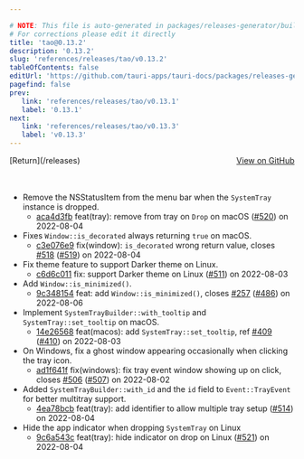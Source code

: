 ```yaml
---

# NOTE: This file is auto-generated in packages/releases-generator/build.ts
# For corrections please edit it directly
title: 'tao@0.13.2'
description: '0.13.2'
slug: 'references/releases/tao/v0.13.2'
tableOfContents: false
editUrl: 'https://github.com/tauri-apps/tauri-docs/packages/releases-generator/build.ts'
pagefind: false
prev:
   link: 'references/releases/tao/v0.13.1'
   label: '0.13.1'
next:
   link: 'references/releases/tao/v0.13.3'
   label: 'v0.13.3'
---
```


			

<ReleaseSidebar slug="references/releases/tao"  packageName="tao" />

<div style="margin-bottom:3rem; display: flex; justify-content: space-between; align-items: center"><span>[Return](/releases)</span><span><a href="https://github.com/tauri-apps/tao/releases/tag/tao-v0.13.2">View on GitHub</a></span></div>

- Remove the NSStatusItem from the menu bar when the `SystemTray` instance is dropped.
  - [aca4d3fb](https://github.com/tauri-apps/tao/commit/aca4d3fb2619d8bd38e4514583e921227cba6a04) feat(tray): remove from tray on `Drop` on macOS ([#520](https://github.com/tauri-apps/tao/pull/520)) on 2022-08-04
- Fixes `Window::is_decorated` always returning `true` on macOS.
  - [c3e076e9](https://github.com/tauri-apps/tao/commit/c3e076e9345ad33183426f5ef4bd936305254e15) fix(window): `is_decorated` wrong return value, closes [#518](https://github.com/tauri-apps/tao/pull/518) ([#519](https://github.com/tauri-apps/tao/pull/519)) on 2022-08-04
- Fix theme feature to support Darker theme on Linux.
  - [c6d6c011](https://github.com/tauri-apps/tao/commit/c6d6c0115c2facd488e8fab73c8f8b92e172771c) fix: support Darker theme on Linux ([#511](https://github.com/tauri-apps/tao/pull/511)) on 2022-08-03
- Add `Window::is_minimized()`.
  - [9c348154](https://github.com/tauri-apps/tao/commit/9c3481548b05de1d56c2efe8a1951fd014006b27) feat: add `Window::is_minimized()`, closes [#257](https://github.com/tauri-apps/tao/pull/257) ([#486](https://github.com/tauri-apps/tao/pull/486)) on 2022-08-06
- Implement `SystemTrayBuilder::with_tooltip` and `SystemTray::set_tooltip` on macOS.
  - [14e26568](https://github.com/tauri-apps/tao/commit/14e265682fab87502d59a718c9607aaf146c4d3e) feat(macos): add `SystemTray::set_tooltip`, ref [#409](https://github.com/tauri-apps/tao/pull/409) ([#410](https://github.com/tauri-apps/tao/pull/410)) on 2022-08-03
- On Windows, fix a ghost window appearing occasionally when clicking the tray icon.
  - [ad1f641f](https://github.com/tauri-apps/tao/commit/ad1f641f496c21a02c8d173167d77f1b31849273) fix(windows): fix tray event window showing up on click, closes [#506](https://github.com/tauri-apps/tao/pull/506) ([#507](https://github.com/tauri-apps/tao/pull/507)) on 2022-08-02
- Added `SystemTrayBuilder::with_id` and the `id` field to `Event::TrayEvent` for better multitray support.
  - [4ea78bcb](https://github.com/tauri-apps/tao/commit/4ea78bcb577f36ebd4f6b7ce4fcd31d7c02cafdb) feat(tray): add identifier to allow multiple tray setup ([#514](https://github.com/tauri-apps/tao/pull/514)) on 2022-08-04
- Hide the app indicator when dropping `SystemTray` on Linux
  - [9c6a543c](https://github.com/tauri-apps/tao/commit/9c6a543c1a748ed53ae408780a65043f6a9448f9) feat(tray): hide indicator on drop on Linux ([#521](https://github.com/tauri-apps/tao/pull/521)) on 2022-08-04


